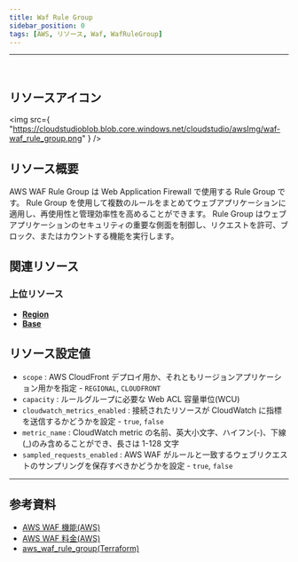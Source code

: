 ```yaml
---
title: Waf Rule Group
sidebar_position: 0
tags: [AWS, リソース, Waf, WafRuleGroup]
---
```


<hr />
<br />

## リソースアイコン

<img
    src={
        "https://cloudstudioblob.blob.core.windows.net/cloudstudio/awsImg/waf-waf_rule_group.png"
    }
/>

## リソース概要

AWS WAF Rule Group は Web Application Firewall で使用する Rule Group です。
Rule Group を使用して複数のルールをまとめてウェブアプリケーションに適用し、再使用性と管理効率性を高めることができます。
Rule Group はウェブ アプリケーションのセキュリティの重要な側面を制御し、リクエストを許可、ブロック、またはカウントする機能を実行します。

## 関連リソース

### 上位リソース

-   [**Region**](https://docs.cstudio.app/ja/docs/resource/aws/Base/Region/)
-   [**Base**](https://docs.cstudio.app/ja/docs/resource/aws/Base/)

## リソース設定値

-   `scope` : AWS CloudFront デプロイ用か、それともリージョンアプリケーション用かを指定 - `REGIONAL`, `CLOUDFRONT`
-   `capacity` : ルールグループに必要な Web ACL 容量単位(WCU)
-   `cloudwatch_metrics_enabled` : 接続されたリソースが CloudWatch に指標を送信するかどうかを設定 - `true`, `false`
-   `metric_name` : CloudWatch metric の名前、英大小文字、ハイフン(-)、下線(\_)のみ含めることができ、長さは 1-128 文字
-   `sampled_requests_enabled` : AWS WAF がルールと一致するウェブリクエストのサンプリングを保存すべきかどうかを設定 - `true`, `false`

---

## 参考資料

-   [AWS WAF 機能(AWS)](https://aws.amazon.com/ko/waf/features/)
-   [AWS WAF 料金(AWS)](https://aws.amazon.com/ko/waf/pricing/?nc2=type_a)
-   [aws_waf_rule_group(Terraform)](https://registry.terraform.io/providers/hashicorp/aws/latest/docs/resources/waf_rule_group)
